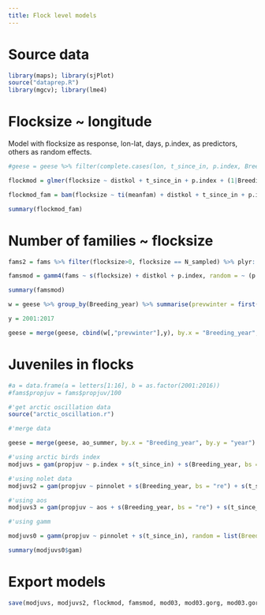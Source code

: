 ```yaml
---
title: Flock level models
---
```


# Source data

```r
library(maps); library(sjPlot)
source("dataprep.R")
library(mgcv); library(lme4)
```

# Flocksize ~ longitude

Model with flocksize as response, lon-lat, days, p.index, as predictors, others as random effects.

```r
#geese = geese %>% filter(complete.cases(lon, t_since_in, p.index, Breeding_year, Observer, Food_type))

flockmod = glmer(flocksize ~ distkol + t_since_in + p.index + (1|Breeding_year) + (1|Observer) + (1|Food_type), data = geese, family = poisson)

flockmod_fam = bam(flocksize ~ ti(meanfam) + distkol + t_since_in + p.index + ti(fams) + ti(meanfam, fams) + s(Breeding_year, bs = "re") + s(Observer, bs = "re") + s(Food_type, bs = "re"), family = "poisson", data = fams)

```

```r
summary(flockmod_fam)
```

# Number of families ~ flocksize

```r
fams2 = fams %>% filter(flocksize>0, flocksize == N_sampled) %>% plyr::mutate(propjuv = propjuv/100)

famsmod = gamm4(fams ~ s(flocksize) + distkol + p.index, random = ~ (p.index|Breeding_year) + (1|Observer) + (1|Food_type), data = fams2, family = poisson)
```

```r
summary(famsmod)
```

```r
w = geese %>% group_by(Breeding_year) %>% summarise(prevwinter = first(durwinter))

y = 2001:2017

geese = merge(geese, cbind(w[,"prevwinter"],y), by.x = "Breeding_year", by.y = "y", all.x = T)

```


# Juveniles in flocks

```r
#a = data.frame(a = letters[1:16], b = as.factor(2001:2016))
#fams$propjuv = fams$propjuv/100

#'get arctic oscillation data
source("arctic_oscillation.r")

#'merge data

geese = merge(geese, ao_summer, by.x = "Breeding_year", by.y = "year")
```

```r
#'using arctic birds index
modjuvs = gam(propjuv ~ p.index + s(t_since_in) + s(Breeding_year, bs = "re") + s(Observer, bs = "re") + s(Food_type, bs = "re"), family = binomial, data = geese)

#'using nolet data
modjuvs2 = gam(propjuv ~ pinnolet + s(Breeding_year, bs = "re") + s(t_since_in) + s(Observer, bs = "re") + s(Food_type, bs = "re"), family = binomial, data = geese)

#'using aos
modjuvs3 = gam(propjuv ~ aos + s(Breeding_year, bs = "re") + s(t_since_in) + s(Observer, bs = "re") + s(Food_type, bs = "re"), family = binomial, data = geese)

#'using gamm

modjuvs0 = gamm(propjuv ~ pinnolet + s(t_since_in), random = list(Breeding_year = ~1, Food_type = ~1, Observer = ~1), family = binomial, data = geese)
```

```r
summary(modjuvs0$gam)
```


# Export models

```r
save(modjuvs, modjuvs2, flockmod, famsmod, mod03, mod03.gorg, mod03.gorg.s, fams.expand.sub, fams.expand, file = "goosemods_pres.RData")
```
